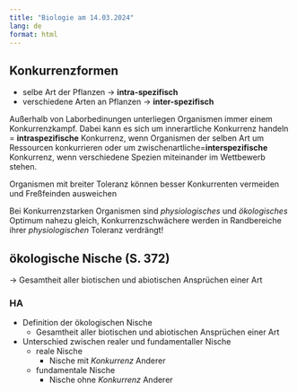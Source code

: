 ```yaml
---
title: "Biologie am 14.03.2024"
lang: de
format: html
---
```


## Konkurrenzformen

- selbe Art der Pflanzen → **intra-spezifisch**
- verschiedene Arten an Pflanzen → **inter-spezifisch**

Außerhalb von Laborbedinungen unterliegen Organismen immer einem Konkurrenzkampf. Dabei kann es sich um innerartliche Konkurrenz handeln = **intraspezifische** Konkurrenz, wenn Organismen der selben Art um Ressourcen konkurrieren oder um zwischenartliche=**interspezifische** Konkurrenz, wenn verschiedene Spezien miteinander im Wettbewerb stehen.

Organismen mit breiter Toleranz können besser Konkurrenten vermeiden und Freßfeinden ausweichen

Bei Konkurrenzstarken Organismen sind *physiologisches* und *ökologisches* Optimum nahezu gleich, Konkurrenzschwächere werden in Randbereiche ihrer *physiologischen* Toleranz verdrängt!

## ökologische Nische (S. 372) {#nische}

→ Gesamtheit aller biotischen und abiotischen Ansprüchen einer Art

### HA

- Definition der ökologischen Nische
  - Gesamtheit aller biotischen und abiotischen Ansprüchen einer Art
- Unterschied zwischen realer und fundamentaller Nische
  - reale Nische
    - Nische mit *Konkurrenz* Anderer
  - fundamentale Nische
    - Nische ohne *Konkurrenz* Anderer